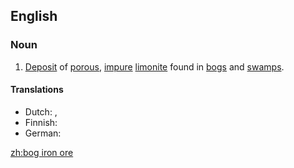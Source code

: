 ==English==

===Noun===
{{wikipedia}}
{{en-noun|sg=[[bog iron]] [[ore]]|-}}

# {{geology}} [[deposit|Deposit]] of [[porous]], [[impure]] [[limonite]] found in [[bog]]s and [[swamp]]s.

====Translations====
{{trans-top|deposit}}
* Dutch: {{t|nl|oer|n}}, {{t|nl|ijzeroer|n}}
*Finnish: {{t-|fi|Järvimalmi}}
*German: {{t-|de|Raseneisenstein|f}}
{{trans-mid}}
{{trans-bottom}}

[[zh:bog iron ore]]